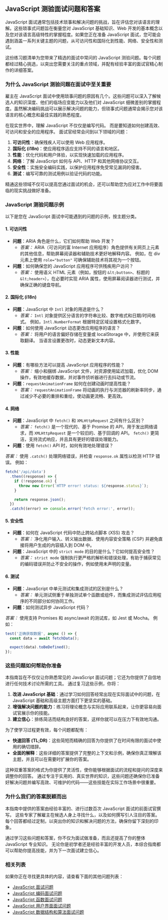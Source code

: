 ## JavaScript 测验面试问题和答案

JavaScript 面试通常包括技术琐事和解决问题的挑战，旨在评估您对该语言的理解。这些琐事式问题旨在衡量您对 JavaScript 基础知识、Web 开发的基本概念以及您对该语言高级特性的掌握程度。如果您正在准备 JavaScript 面试，您可能会遇到涵盖一系列关键主题的问题，从可访问性和国际化到性能、网络、安全性和测试。

这份练习题清单为您带来了精选的面试中常问的 JavaScript 测验问题。每个问题都经过精心挑选，以突出您需要关注的重点领域，并配有经验丰富的面试官精心制作的详细答案。

### 为什么 JavaScript 测验问题在面试中至关重要

雇主在 JavaScript 面试中使用琐事问题的原因有几个。这些问题可以深入了解候选人的知识深度、他们的临场应变能力以及他们对 JavaScript 细微差别的掌握程度。虽然解决编码挑战可以展示解决问题的能力，但琐事式问题通常会揭示您对该语言的核心概念和最佳实践的熟悉程度。

在现实世界中，理解 JavaScript 不仅仅是编写代码。 而是要知道如何创建高效、可访问和安全的应用程序。 面试官经常会问到以下领域的问题：

1. **可访问性**：确保残疾人可以使用 Web 应用程序。
2. **国际化 (i18n)**：使应用程序适应支持不同的语言和地区。
3. **性能**：优化代码和用户体验，以实现快速加载的应用程序。
4. **网络**：了解 JavaScript 如何与 API、HTTP 和其他网络协议交互。
5. **安全性**：实施安全编码实践，以保护应用程序免受常见漏洞的侵害。
6. **测试**：编写可靠的测试用例以验证代码的功能。

精通这些领域不仅可以提高您通过面试的机会，还可以帮助您为应对工作中将要面临的现实挑战做好准备。

### JavaScript 测验问题示例

以下是您在 JavaScript 面试中可能遇到的问题的示例，按主题分类。

#### 1. 可访问性

* **问题**：ARIA 角色是什么，它们如何帮助 Web 开发？
  * *答案：* ARIA（可访问的富 Internet 应用程序）角色提供有关网页上元素的其他信息，帮助屏幕阅读器和辅助技术更好地解释内容。 例如，在 div 元素上使用 `role="button"` 可确保辅助技术将其视为一个按钮。
* **问题**：如何确保您的 JavaScript 应用程序可供残疾用户访问？
  * *答案：* 使用语义 HTML 元素（例如，按钮的 `&lt;button>`、标题的 `&lt;header>`），在必要时实现 ARIA 属性，使用屏幕阅读器进行测试，并确保正确的键盘导航。

#### 2. 国际化 (i18n)

* **问题**：JavaScript 中 `Intl` 对象的用途是什么？
  * *答案：* `Intl` 对象提供区分语言的字符串比较、数字格式和日期/时间格式。 例如，`Intl.NumberFormat` 根据特定区域设置格式化数字。
* **问题**：如何使用 JavaScript 动态更改应用程序的语言？
  * *答案：* 将用户的语言偏好存储在变量或 localStorage 中，并使用它来获取翻译。 当语言设置更改时，动态更新文本内容。

#### 3. 性能

* **问题**：有哪些方法可以提高 JavaScript 应用程序的性能？
  * *答案：* 缩小和捆绑 JavaScript 文件，对资源使用延迟加载，优化 DOM 操作，有效地缓存数据，并对事件侦听器进行去抖动或节流。
* **问题**：`requestAnimationFrame` 如何在创建动画时提高性能？
  * *答案：* `requestAnimationFrame` 将动画的执行与浏览器的刷新率同步，通过减少不必要的重排和重绘，使动画更流畅、更高效。

#### 4. 网络

* **问题**：JavaScript 中 `fetch()` 和 `XMLHttpRequest` 之间有什么区别？
  * *答案：* `fetch()` 是一个现代的、基于 Promise 的 API，用于发出网络请求，而 `XMLHttpRequest` 是一个较旧的、基于回调的 API。 `fetch()` 更简洁，支持流式响应，并且具有更好的错误处理能力。
* **问题**：使用 `fetch()` API 时，如何有效地处理错误？

*答案：* 使用 `.catch()` 处理网络错误，并检查 `response.ok` 属性以检测 HTTP 错误。 例如：

```js
fetch('/api/data')
  .then((response) => {
    if (!response.ok) {
      throw new Error(`HTTP error! status: ${response.status}`);
    }

    return response.json();
  })
  .catch((error) => console.error('Fetch error:', error));
```

#### 5. 安全性

* **问题**：如何在 JavaScript 代码中防止跨站点脚本 (XSS) 攻击？
  * *答案：* 净化用户输入、转义输出数据、使用内容安全策略 (CSP) 并避免直接将用户生成的内容插入到 DOM 中。
* **问题**：JavaScript 中的 `strict mode` 的目的是什么？它如何提高安全性？
  * *答案：* `strict mode` 强制执行更严格的解析和错误处理，有助于捕获常见的编码错误并防止不安全的操作，例如使用未声明的变量。

#### 6. 测试

* **问题**：JavaScript 中单元测试和集成测试的区别是什么？
  * *答案：* 单元测试侧重于单独测试单个函数或组件，而集成测试评估应用程序的不同部分如何协同工作。
* **问题**：如何测试异步 JavaScript 代码？

*答案：* 使用支持 Promises 和 async/await 的测试库，如 Jest 或 Mocha。 例如：

```js
test('正确获取数据', async () => {
  const data = await fetchData();

  expect(data).toBeDefined();
});
```

### 这些问题如何帮助你准备

本指南旨在不仅仅让你熟悉常见的 JavaScript 面试问题；它还为你提供了自信地进行任何技术讨论所需的工具。 通过复习这些示例，你将：

1. **改进 JavaScript 基础**：通过学习如何回答经常出现在实际面试中的问题，在 JavaScript 基础和高级主题方面打下更坚实的基础。
2. **增强解决问题的能力**：练习将理论概念与实际应用联系起来，让你更容易向面试官展示你的技能。
3. **建立信心**：排练简洁而结构良好的答案，这样你就可以在压力下有效地沟通。

为了使学习过程更有效，每个问题都配有：

* **快速回答 (TL;DR)**：这些简短而精确的回答为你提供了在时间有限的面试中使用的确切措辞。
* **全面的解释**：这些详细的答案提供了完整的上下文和示例，确保你真正理解该主题，并且可以在需要时扩展你的答案。

这种双重答案的格式为你提供了灵活性，使你能够根据面试的流程和提问的深度来调整你的回答。 通过专注于实用的、真实世界的知识，这些问题还确保你已准备好解决问题并编写高效、可维护的代码——这些技能在实际工作场景中很重要。

### 为什么我们的答案脱颖而出

本指南中提供的答案由经验丰富的、进行过数百次 JavaScript 面试的前面试官撰写。 这些专家了解雇主在候选人身上寻找什么，以及如何撰写引人注目的答案。 每个回答都经过定制，以突出你的知识和解决问题的方法，确保你留下深刻的印象。

通过学习这些问题和答案，你不仅为面试做准备，而且还提高了你的整体 JavaScript 专业知识。 无论你是初学者还是经验丰富的开发人员，本综合指南都可以帮助你提高技能，并为下一次面试建立信心。

### 相关列表

如果你正在寻找更具体的内容，请查看下面的其他问题列表：

* [JavaScript 面试问题](/questions/javascript-interview-questions)
* [JavaScript 编码面试问题](/questions/javascript-coding-interview-questions)
* [JavaScript 函数面试问题](/questions/javascript-functions-interview-questions)
* [JavaScript 用户界面面试问题](/questions/javascript-ui-interview-questions)
* [JavaScript 数据结构和算法面试问题](/questions/javascript-dsa-interview-questions)
